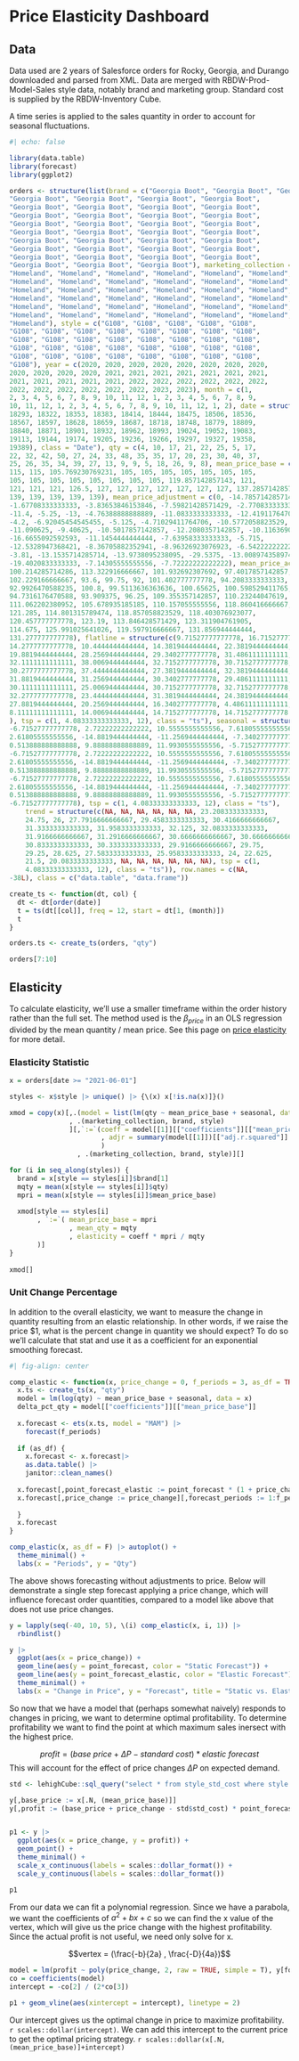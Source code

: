 # Price Elasticity Dashboard

## Data

Data used are 2 years of Salesforce orders for Rocky, Georgia, and Durango downloaded and parsed from XML. Data are merged with RBDW-Prod-Model-Sales style data, notably brand and marketing group. Standard cost is supplied by the RBDW-Inventory Cube.

A time series is applied to the sales quantity in order to account for seasonal fluctuations. 

```r
#| echo: false

library(data.table)
library(forecast)
library(ggplot2)

orders <- structure(list(brand = c("Georgia Boot", "Georgia Boot", "Georgia Boot", 
"Georgia Boot", "Georgia Boot", "Georgia Boot", "Georgia Boot", 
"Georgia Boot", "Georgia Boot", "Georgia Boot", "Georgia Boot", 
"Georgia Boot", "Georgia Boot", "Georgia Boot", "Georgia Boot", 
"Georgia Boot", "Georgia Boot", "Georgia Boot", "Georgia Boot", 
"Georgia Boot", "Georgia Boot", "Georgia Boot", "Georgia Boot", 
"Georgia Boot", "Georgia Boot", "Georgia Boot", "Georgia Boot", 
"Georgia Boot", "Georgia Boot", "Georgia Boot", "Georgia Boot", 
"Georgia Boot", "Georgia Boot", "Georgia Boot", "Georgia Boot", 
"Georgia Boot", "Georgia Boot", "Georgia Boot"), marketing_collection = c("Homeland", 
"Homeland", "Homeland", "Homeland", "Homeland", "Homeland", "Homeland", 
"Homeland", "Homeland", "Homeland", "Homeland", "Homeland", "Homeland", 
"Homeland", "Homeland", "Homeland", "Homeland", "Homeland", "Homeland", 
"Homeland", "Homeland", "Homeland", "Homeland", "Homeland", "Homeland", 
"Homeland", "Homeland", "Homeland", "Homeland", "Homeland", "Homeland", 
"Homeland", "Homeland", "Homeland", "Homeland", "Homeland", "Homeland", 
"Homeland"), style = c("G108", "G108", "G108", "G108", "G108", 
"G108", "G108", "G108", "G108", "G108", "G108", "G108", "G108", 
"G108", "G108", "G108", "G108", "G108", "G108", "G108", "G108", 
"G108", "G108", "G108", "G108", "G108", "G108", "G108", "G108", 
"G108", "G108", "G108", "G108", "G108", "G108", "G108", "G108", 
"G108"), year = c(2020, 2020, 2020, 2020, 2020, 2020, 2020, 2020, 
2020, 2020, 2020, 2020, 2021, 2021, 2021, 2021, 2021, 2021, 2021, 
2021, 2021, 2021, 2021, 2021, 2022, 2022, 2022, 2022, 2022, 2022, 
2022, 2022, 2022, 2022, 2022, 2022, 2023, 2023), month = c(1, 
2, 3, 4, 5, 6, 7, 8, 9, 10, 11, 12, 1, 2, 3, 4, 5, 6, 7, 8, 9, 
10, 11, 12, 1, 2, 3, 4, 5, 6, 7, 8, 9, 10, 11, 12, 1, 2), date = structure(c(18262, 
18293, 18322, 18353, 18383, 18414, 18444, 18475, 18506, 18536, 
18567, 18597, 18628, 18659, 18687, 18718, 18748, 18779, 18809, 
18840, 18871, 18901, 18932, 18962, 18993, 19024, 19052, 19083, 
19113, 19144, 19174, 19205, 19236, 19266, 19297, 19327, 19358, 
19389), class = "Date"), qty = c(4, 10, 17, 21, 22, 25, 5, 17, 
22, 32, 42, 50, 27, 24, 33, 48, 35, 35, 17, 20, 23, 30, 40, 37, 
25, 26, 35, 34, 39, 27, 13, 9, 9, 5, 18, 26, 9, 8), mean_price_base = c(115, 
115, 115, 105.769230769231, 105, 105, 105, 105, 105, 105, 105, 
105, 105, 105, 105, 105, 105, 105, 105, 119.857142857143, 121, 
121, 121, 121, 126.5, 127, 127, 127, 127, 127, 127, 127, 137.285714285714, 
139, 139, 139, 139, 139), mean_price_adjustment = c(0, -14.7857142857143, 
-1.67708333333333, -3.83653846153846, -7.59821428571429, -2.77083333333333, 
-11.4, -5.25, -13, -4.76388888888889, -11.0833333333333, -12.4191176470588, 
-4.2, -6.92045454545455, -5.125, -4.71029411764706, -10.5772058823529, 
-11.090625, -9.40625, -10.5017857142857, -12.2080357142857, -10.116369047619, 
-16.6655092592593, -11.1454444444444, -7.63958333333333, -5.715, 
-12.5328947368421, -8.36705882352941, -8.96326923076923, -6.54222222222222, 
-3.81, -13.1535714285714, -13.9738095238095, -29.5375, -13.0089743589744, 
-19.4020833333333, -7.14305555555556, -7.72222222222222), mean_price_actual_n_adj = c(115, 
100.214285714286, 113.322916666667, 101.932692307692, 97.4017857142857, 
102.229166666667, 93.6, 99.75, 92, 101.402777777778, 94.2083333333333, 
92.9926470588235, 100.8, 99.5113636363636, 100.65625, 100.598529411765, 
94.7316176470588, 93.909375, 96.25, 109.355357142857, 110.23244047619, 
111.062202380952, 105.678935185185, 110.157055555556, 118.860416666667, 
121.285, 114.801315789474, 118.857058823529, 118.403076923077, 
120.457777777778, 123.19, 113.846428571429, 123.311904761905, 
114.675, 125.991025641026, 119.597916666667, 131.856944444444, 
131.277777777778), flatline = structure(c(9.71527777777778, 16.7152777777778, 
14.2777777777778, 10.4444444444444, 14.3819444444444, 22.3819444444444, 
19.8819444444444, 28.2569444444444, 29.3402777777778, 31.4861111111111, 
32.1111111111111, 38.0069444444444, 32.7152777777778, 30.7152777777778, 
30.2777777777778, 37.4444444444444, 27.3819444444444, 32.3819444444444, 
31.8819444444444, 31.2569444444444, 30.3402777777778, 29.4861111111111, 
30.1111111111111, 25.0069444444444, 30.7152777777778, 32.7152777777778, 
32.2777777777778, 23.4444444444444, 31.3819444444444, 24.3819444444444, 
27.8819444444444, 20.2569444444444, 16.3402777777778, 4.48611111111111, 
8.11111111111111, 14.0069444444444, 14.7152777777778, 14.7152777777778
), tsp = c(1, 4.08333333333333, 12), class = "ts"), seasonal = structure(c(-5.71527777777777, 
-6.71527777777778, 2.72222222222222, 10.5555555555556, 7.61805555555556, 
2.61805555555556, -14.8819444444444, -11.2569444444444, -7.34027777777778, 
0.513888888888888, 9.88888888888889, 11.9930555555556, -5.71527777777777, 
-6.71527777777778, 2.72222222222222, 10.5555555555556, 7.61805555555556, 
2.61805555555556, -14.8819444444444, -11.2569444444444, -7.34027777777778, 
0.513888888888888, 9.88888888888889, 11.9930555555556, -5.71527777777777, 
-6.71527777777778, 2.72222222222222, 10.5555555555556, 7.61805555555556, 
2.61805555555556, -14.8819444444444, -11.2569444444444, -7.34027777777778, 
0.513888888888888, 9.88888888888889, 11.9930555555556, -5.71527777777777, 
-6.71527777777778), tsp = c(1, 4.08333333333333, 12), class = "ts"), 
    trend = structure(c(NA, NA, NA, NA, NA, NA, 23.2083333333333, 
    24.75, 26, 27.7916666666667, 29.4583333333333, 30.4166666666667, 
    31.3333333333333, 31.9583333333333, 32.125, 32.0833333333333, 
    31.9166666666667, 31.2916666666667, 30.6666666666667, 30.6666666666667, 
    30.8333333333333, 30.3333333333333, 29.9166666666667, 29.75, 
    29.25, 28.625, 27.5833333333333, 25.9583333333333, 24, 22.625, 
    21.5, 20.0833333333333, NA, NA, NA, NA, NA, NA), tsp = c(1, 
    4.08333333333333, 12), class = "ts")), row.names = c(NA, 
-38L), class = c("data.table", "data.frame"))

create_ts <- function(dt, col) {
  dt <- dt[order(date)]
  t = ts(dt[[col]], freq = 12, start = dt[1, (month)])
  t
}

orders.ts <- create_ts(orders, "qty")

orders[7:10]
```

## Elasticity

To calculate elasticity, we'll use a smaller timeframe within the order history rather than the full set. The method used is the $\beta_{price}$ in an OLS regression divided by the mean quantity / mean price. See this page on [price elasticity](Research/price_elasticity.html) for more detail. 

### Elasticity Statistic

```r
x = orders[date >= "2021-06-01"]

styles <- x$style |> unique() |> {\(x) x[!is.na(x)]}()

xmod = copy(x)[,.(model = list(lm(qty ~ mean_price_base + seasonal, data = .SD)))
               , .(marketing_collection, brand, style)
               ][,`:=`(coeff = model[[1]][["coefficients"]][["mean_price_base"]]
                       , adjr = summary(model[[1]])[["adj.r.squared"]]
                       )
                 , .(marketing_collection, brand, style)][]

for (i in seq_along(styles)) {
  brand = x[style == styles[i]]$brand[1]
  mqty = mean(x[style == styles[i]]$qty)
  mpri = mean(x[style == styles[i]]$mean_price_base)
  
  xmod[style == styles[i]
       , `:=`( mean_price_base = mpri
               , mean_qty = mqty
               , elasticity = coeff * mpri / mqty
       )]
}
      
xmod[]

```

### Unit Change Percentage

In addition to the overall elasticity, we want to measure the change in quantity resulting from an elastic relationship. In other words, if we raise the price $1, what is the percent change in quantity we should expect? To do so we'll calculate that stat and use it as a coefficient for an exponential smoothing forecast. 

```r
#| fig-align: center

comp_elastic <- function(x, price_change = 0, f_periods = 3, as_df = TRUE) {
  x.ts <- create_ts(x, "qty")
  model = lm(log(qty) ~ mean_price_base + seasonal, data = x)
  delta_pct_qty = model[["coefficients"]][["mean_price_base"]]
  
  x.forecast <- ets(x.ts, model = "MAM") |> 
    forecast(f_periods) 
  
  if (as_df) {
    x.forecast <- x.forecast|>
    as.data.table() |>
    janitor::clean_names()
  
  x.forecast[,point_forecast_elastic := point_forecast * (1 + price_change * delta_pct_qty)]
  x.forecast[,price_change := price_change][,forecast_periods := 1:f_periods]
  
  }
  x.forecast
}

comp_elastic(x, as_df = F) |> autoplot() + 
  theme_minimal() + 
  labs(x = "Periods", y = "Qty")
```

The above shows forecasting without adjustments to price. Below will demonstrate a single step forecast applying a price change, which will influence forecast order quantities, compared to a model like above that does not use price changes.   

```r
y = lapply(seq(-40, 10, 5), \(i) comp_elastic(x, i, 1)) |>
  rbindlist()

y |>
  ggplot(aes(x = price_change)) + 
  geom_line(aes(y = point_forecast, color = "Static Forecast")) + 
  geom_line(aes(y = point_forecast_elastic, color = "Elastic Forecast")) + 
  theme_minimal() + 
  labs(x = "Change in Price", y = "Forecast", title = "Static vs. Elastic Forecasts")
```

So now that we have a model that (perhaps somewhat naively) responds to changes in pricing, we want to determine optimal profitability. To determine profitability we want to find the point at which maximum sales inersect with the highest price. 

$$
profit = (base\ price+\Delta P - standard\ cost) * elastic\ forecast
$$
This will account for the effect of price changes $\Delta P$ on expected demand. 

```r
std <- lehighCube::sql_query("select * from style_std_cost where style = 'G108'")

y[,base_price := x[.N, (mean_price_base)]]
y[,profit := (base_price + price_change - std$std_cost) * point_forecast_elastic]


p1 <- y |>
  ggplot(aes(x = price_change, y = profit)) + 
  geom_point() +
  theme_minimal() +
  scale_x_continuous(labels = scales::dollar_format()) + 
  scale_y_continuous(labels = scales::dollar_format())

p1
```

From our data we can fit a polynomial regression. Since we have a parabola, we want the coefficients of $a^2+bx+c$ so we can find the x value of the vertex, which will give us the price change with the highest profitability. Since the actual profit is not useful, we need only solve for x. 

$$vertex = (\frac{-b}{2a} , \frac{-D}{4a})$$

```r
model = lm(profit ~ poly(price_change, 2, raw = TRUE, simple = T), y[forecast_periods == 1]) 
co = coefficients(model)
intercept = -co[2] / (2*co[3])

p1 + geom_vline(aes(xintercept = intercept), linetype = 2)
```

Our intercept gives us the optimal change in price to maximize profitability. `r scales::dollar(intercept)`. We can add this intercept to the current price to get the optimal pricing strategy. `r scales::dollar(x[.N, (mean_price_base)]+intercept)` 
